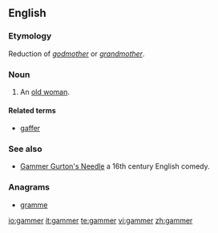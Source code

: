 ==English==

===Etymology===
Reduction of ''[[godmother]]'' or ''[[grandmother]]''.

===Noun===
{{en-noun}}

# {{obsolete}} An [[old woman]].

====Related terms====
*[[gaffer]]

===See also===
* [[w:Gammer Gurton's Needle|Gammer Gurton's Needle]] a 16th century English comedy.

===Anagrams===
*[[gramme]]

[[io:gammer]]
[[it:gammer]]
[[te:gammer]]
[[vi:gammer]]
[[zh:gammer]]